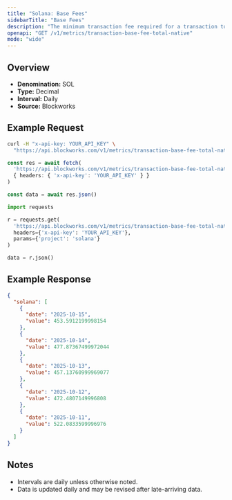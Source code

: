 ```yaml
---
title: "Solana: Base Fees"
sidebarTitle: "Base Fees"
description: "The minimum transaction fee required for a transaction to be included in a block"
openapi: "GET /v1/metrics/transaction-base-fee-total-native"
mode: "wide"
---
```


## Overview

- **Denomination:** SOL
- **Type:** Decimal
- **Interval:** Daily
- **Source:** Blockworks

## Example Request

<CodeGroup>

```bash cURL
curl -H "x-api-key: YOUR_API_KEY" \
  "https://api.blockworks.com/v1/metrics/transaction-base-fee-total-native?project=solana"
```

```typescript TypeScript
const res = await fetch(
  'https://api.blockworks.com/v1/metrics/transaction-base-fee-total-native?project=solana',
  { headers: { 'x-api-key': 'YOUR_API_KEY' } }
)

const data = await res.json()
```

```python Python
import requests

r = requests.get(
  'https://api.blockworks.com/v1/metrics/transaction-base-fee-total-native',
  headers={'x-api-key': 'YOUR_API_KEY'},
  params={'project': 'solana'}
)

data = r.json()
```

</CodeGroup>

## Example Response

```json
{
  "solana": [
    {
      "date": "2025-10-15",
      "value": 453.5912199998154
    },
    {
      "date": "2025-10-14",
      "value": 477.87367499972044
    },
    {
      "date": "2025-10-13",
      "value": 457.13760999969077
    },
    {
      "date": "2025-10-12",
      "value": 472.4807149996808
    },
    {
      "date": "2025-10-11",
      "value": 522.0833599996976
    }
  ]
}
```

## Notes
- Intervals are daily unless otherwise noted.
- Data is updated daily and may be revised after late-arriving data.